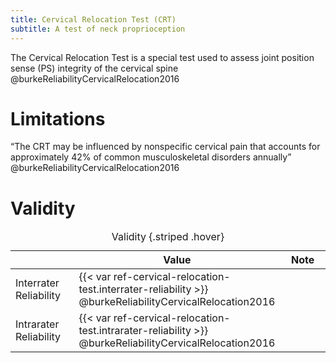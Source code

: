 ```yaml
---
title: Cervical Relocation Test (CRT)
subtitle: A test of neck proprioception
---
```


The Cervical Relocation Test is a special test used to assess joint position sense (PS) integrity of the cervical spine @burkeReliabilityCervicalRelocation2016


# Limitations

"The CRT may be influenced by nonspecific cervical pain that accounts for approximately 42% of common musculoskeletal disorders annually" @burkeReliabilityCervicalRelocation2016


# Validity

| | Value | Note |
|-|-|-|
|Interrater Reliability | {{< var ref-cervical-relocation-test.interrater-reliability >}} @burkeReliabilityCervicalRelocation2016 | |
| Intrarater Reliability | {{< var ref-cervical-relocation-test.intrarater-reliability >}} @burkeReliabilityCervicalRelocation2016 | |
: Validity {.striped .hover}